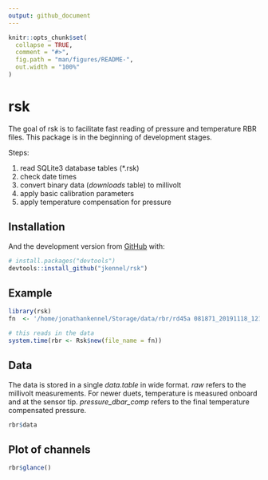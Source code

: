 ```yaml
---
output: github_document
---
```


<!-- README.md is generated from README.Rmd. Please edit that file -->

```r
knitr::opts_chunk$set(
  collapse = TRUE,
  comment = "#>",
  fig.path = "man/figures/README-",
  out.width = "100%"
)
```

# rsk

<!-- badges: start -->
<!-- badges: end -->

The goal of rsk is to facilitate fast reading of pressure and temperature RBR files. This package is in the beginning of development stages.

Steps:

1. read SQLite3 database tables (*.rsk)
1. check date times
1. convert binary data (*downloads* table) to millivolt 
1. apply basic calibration parameters
1. apply temperature compensation for pressure


## Installation

And the development version from [GitHub](https://github.com/) with:

``` r
# install.packages("devtools")
devtools::install_github("jkennel/rsk")
```

## Example


```r

library(rsk)
fn  <- '/home/jonathankennel/Storage/data/rbr/rd45a 081871_20191118_1213.rsk'

# this reads in the data
system.time(rbr <- Rsk$new(file_name = fn))
```


##  Data
The data is stored in a single *data.table* in wide format. *raw* refers to the millivolt measurements. For newer duets, temperature is measured onboard and at the sensor tip. *pressure_dbar_comp* refers to the final temperature compensated pressure.

```r
rbr$data
```


##  Plot of channels

```r
rbr$glance()
```

